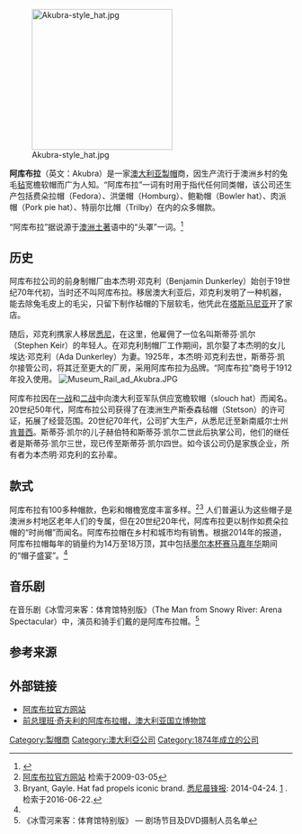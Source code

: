 {{Refimprove|time=2021-03-02T11:12:18+00:00}}
[[Image:Akubra-style_hat.jpg|250px]]

'''阿库布拉'''（英文：Akubra）是一家[[澳大利亚|澳大利亚]][[帽子|製帽]]商，因生产流行于澳洲乡村的兔毛[[毡|毡]]宽檐软帽而广为人知。“阿库布拉”一词有时用于指代任何同类帽，该公司还生产包括费朵拉帽（Fedora）、洪堡帽（Homburg）、鲍勒帽（Bowler hat）、肉派帽（Pork pie hat）、特丽尔比帽（Trilby）在内的众多帽款。

“阿库布拉”据说源于[[澳洲土著|澳洲土著]]语中的“头罩”一词。<ref>{{cite book
|last=Bowen |first=Jill |title=The Akubra Hat |year=1988
|publisher=Weldon Publishing |location=[[Sydney|Sydney]], NSW |isbn=0-947116-52-4}}</ref>

== 历史 ==
阿库布拉公司的前身制帽厂由本杰明·邓克利（Benjamin Dunkerley）始创于19世纪70年代初，当时还不叫阿库布拉。移居澳大利亚后，邓克利发明了一种机器，能去除兔毛皮上的毛尖，只留下制作毡帽的下层软毛，他凭此在[[塔斯马尼亚|塔斯马尼亚]]开了家店。

随后，邓克利携家人移居[[Sydney|悉尼]]，在这里，他雇佣了一位名叫斯蒂芬·凯尔（Stephen Keir）的年轻人。在邓克利制帽厂工作期间，凯尔娶了本杰明的女儿埃达·邓克利（Ada Dunkerley）为妻。1925年，本杰明·邓克利去世，斯蒂芬·凯尔接管公司，将其迁至更大的厂房，采用阿库布拉为品牌。“阿库布拉”商号于1912年投入使用。
[[Image:Museum_Rail_ad_Akubra.JPG|thumb]] 

阿库布拉因在[[一战|一战]]和[[二战|二战]]中向澳大利亚军队供应宽檐软帽（slouch hat）而闻名。20世纪50年代，阿库布拉公司获得了在澳洲生产斯泰森毡帽（Stetson）的许可证，拓展了经营范围。20世纪70年代，公司扩大生产，从悉尼迁至新南威尔士州[[肯普西|肯普西]]。斯蒂芬·凯尔的儿子赫伯特和斯蒂芬·凯尔二世此后执掌公司，他们的继任者是斯蒂芬·凯尔三世，现已传至斯蒂芬·凯尔四世。如今该公司仍是家族企业，所有者为本杰明·邓克利的玄孙辈。

==款式==

阿库布拉有100多种帽款，色彩和帽檐宽度丰富多样。<ref>[http://www.akubra.com.au/ 阿库布拉官方网站] {{Wayback|url=http://www.akubra.com.au/ |date=20210422024710 }} 检索于2009-03-05</ref><ref name="SMH20140415">Bryant, Gayle. Hat fad propels iconic brand. [[悉尼晨锋报|悉尼晨锋报]]: 2014-04-24. [http://www.smh.com.au/small-business/managing/hat-fad-propels-iconic-brand-20140415-36oib.html] {{Wayback|url=http://www.smh.com.au/small-business/managing/hat-fad-propels-iconic-brand-20140415-36oib.html |date=20171215143635 }}. 检索于2016-06-22.</ref> 人们普遍认为这些帽子是澳洲乡村地区老年人们的专属，但在20世纪20年代，阿库布拉更以制作如费朵拉帽的“时尚帽”而闻名。阿库布拉帽在乡村和城市均有销售。根据2014年的报道，阿库布拉帽每年的销量约为14万至18万顶，其中包括[[墨尔本杯|墨尔本杯赛马嘉年华]]期间的“帽子盛宴”。<ref name="SMH20140415"></ref>

==音乐剧==
在音乐剧《冰雪河来客：体育馆特别版》（The Man from Snowy River: Arena Spectacular）中，演员和骑手们戴的是阿库布拉帽。<ref>《冰雪河来客：体育馆特别版》 — 剧场节目及DVD摄制人员名单</ref>

==参考来源==
{{reflist}}

== 外部链接 ==
* [http://www.akubra.com.au/ 阿库布拉官方网站] {{Wayback|url=http://www.akubra.com.au/ |date=20210422024710 }}
* [http://www.nma.gov.au/collections-search/display?irn=77402 前总理班·奇夫利的阿库布拉帽，澳大利亚国立博物馆] {{Wayback|url=http://www.nma.gov.au/collections-search/display?irn=77402 |date=20120919155612 }}

[[Category:製帽商|Category:製帽商]]
[[Category:澳大利亞公司|Category:澳大利亞公司]]
[[Category:1874年成立的公司|Category:1874年成立的公司]]